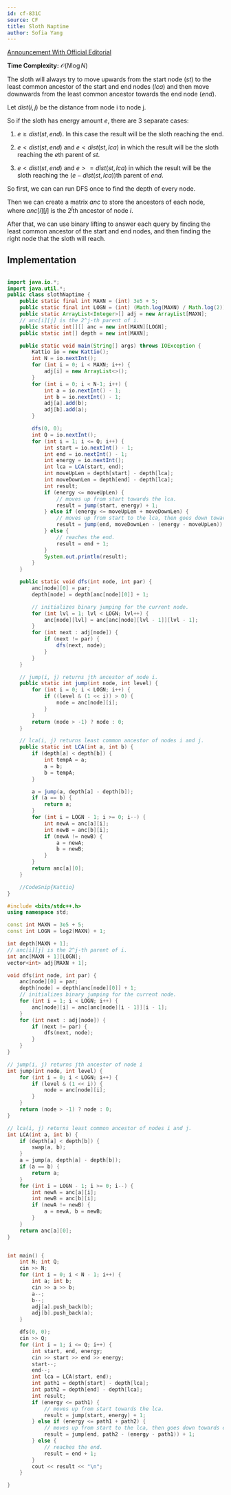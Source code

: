 ```yaml
---
id: cf-831C
source: CF
title: Sloth Naptime
author: Sofia Yang
---
```


[Announcement With Official Editorial](https://codeforces.com/blog/entry/81527)

**Time Complexity:** $\mathcal{O}(N \log N)$

The sloth will always try to move upwards from the start node $(st)$ to the
least common ancestor of the start and end nodes $(lca)$ and then move downwards
from the least common ancestor towards the end node $(end)$.

Let $dist(i, j)$ be the distance from node i to node j.

So if the sloth has energy amount $e$, there are 3 separate cases:

1. $e ≥ dist(st, end)$. In this case the result will be the sloth reaching the
   end.

2. $e < dist(st, end)$ and $e < dist(st, lca)$ in which the result will be the
   sloth reaching the $e$th parent of $st$.

3. $e < dist(st, end)$ and $e >= dist(st, lca)$ in which the result will be the
   sloth reaching the $(e - dist(st, lca))$th parent of $end$.

So first, we can can run DFS once to find the depth of every node.

Then we can create a matrix $anc$ to store the ancestors of each node, where
$anc[i][j]$ is the $2^j$th ancestor of node $i$.

After that, we can use binary lifting to answer each query by finding the least
common ancestor of the start and end nodes, and then finding the right node that
the sloth will reach.

## Implementation

<LanguageSection>

<JavaSection>

```java

import java.io.*;
import java.util.*;
public class slothNaptime {
	public static final int MAXN = (int) 3e5 + 5;
	public static final int LOGN = (int) (Math.log(MAXN) / Math.log(2)) + 1;
	public static ArrayList<Integer>[] adj = new ArrayList[MAXN];
	// anc[i][j] is the 2^j-th parent of i.
	public static int[][] anc = new int[MAXN][LOGN];
	public static int[] depth = new int[MAXN];

	public static void main(String[] args) throws IOException {
		Kattio io = new Kattio();
		int N = io.nextInt();
		for (int i = 0; i < MAXN; i++) {
			adj[i] = new ArrayList<>();
		}
		for (int i = 0; i < N-1; i++) {
			int a = io.nextInt() - 1;
			int b = io.nextInt() - 1;
			adj[a].add(b);
			adj[b].add(a);
		}

		dfs(0, 0);
		int Q = io.nextInt();
		for (int i = 1; i <= Q; i++) {
			int start = io.nextInt() - 1;
			int end = io.nextInt() - 1;
			int energy = io.nextInt();
			int lca = LCA(start, end);
			int moveUpLen = depth[start] - depth[lca];
			int moveDownLen = depth[end] - depth[lca];
			int result;
			if (energy <= moveUpLen) {
				// moves up from start towards the lca.
				result = jump(start, energy) + 1;
			} else if (energy <= moveUpLen + moveDownLen) {
				// moves up from start to the lca, then goes down towards end.
				result = jump(end, moveDownLen - (energy - moveUpLen)) + 1;
			} else {
				// reaches the end.
				result = end + 1;
			}
			System.out.println(result);
		}
	}

	public static void dfs(int node, int par) {
		anc[node][0] = par;
		depth[node] = depth[anc[node][0]] + 1;

		// initializes binary jumping for the current node.
		for (int lvl = 1; lvl < LOGN; lvl++) {
			anc[node][lvl] = anc[anc[node][lvl - 1]][lvl - 1];
		}
		for (int next : adj[node]) {
			if (next != par) {
				dfs(next, node);
			}
		}
	}

	// jump(i, j) returns jth ancestor of node i.
	public static int jump(int node, int level) {
		for (int i = 0; i < LOGN; i++) {
			if ((level & (1 << i)) > 0) {
				node = anc[node][i];
			}
		}
		return (node > -1) ? node : 0;
	}

	// lca(i, j) returns least common ancestor of nodes i and j.
	public static int LCA(int a, int b) {
		if (depth[a] < depth[b]) {
			int tempA = a;
			a = b;
			b = tempA;
		}

		a = jump(a, depth[a] - depth[b]);
		if (a == b) {
			return a;
		}
		for (int i = LOGN - 1; i >= 0; i--) {
			int newA = anc[a][i];
			int newB = anc[b][i];
			if (newA != newB) {
				a = newA;
				b = newB;
			}
		}
		return anc[a][0];
	}

	//CodeSnip{Kattio}
}

````

</JavaSection>

<CPPSection>

```cpp
#include <bits/stdc++.h>
using namespace std;

const int MAXN = 3e5 + 5;
const int LOGN = log2(MAXN) + 1;

int depth[MAXN + 1];
// anc[i][j] is the 2^j-th parent of i.
int anc[MAXN + 1][LOGN];
vector<int> adj[MAXN + 1];

void dfs(int node, int par) {
	anc[node][0] = par;
	depth[node] = depth[anc[node][0]] + 1;
	// initializes binary jumping for the current node.
	for (int i = 1; i < LOGN; i++) {
		anc[node][i] = anc[anc[node][i - 1]][i - 1];
	}
	for (int next : adj[node]) {
		if (next != par) {
			dfs(next, node);
		}
	}
}

// jump(i, j) returns jth ancestor of node i
int jump(int node, int level) {
	for (int i = 0; i < LOGN; i++) {
		if (level & (1 << i)) {
			node = anc[node][i];
		}
	}
	return (node > -1) ? node : 0;
}

// lca(i, j) returns least common ancestor of nodes i and j.
int LCA(int a, int b) {
	if (depth[a] < depth[b]) {
		swap(a, b);
	}
	a = jump(a, depth[a] - depth[b]);
	if (a == b) {
		return a;
	}
	for (int i = LOGN - 1; i >= 0; i--) {
		int newA = anc[a][i];
		int newB = anc[b][i];
		if (newA != newB) {
			a = newA, b = newB;
		}
	}
	return anc[a][0];
}


int main() {
	int N; int Q;
	cin >> N;
	for (int i = 0; i < N - 1; i++) {
		int a; int b;
		cin >> a >> b;
		a--;
		b--;
		adj[a].push_back(b);
		adj[b].push_back(a);
	}

	dfs(0, 0);
	cin >> Q;
	for (int i = 1; i <= Q; i++) {
		int start, end, energy;
		cin >> start >> end >> energy;
		start--;
		end--;
		int lca = LCA(start, end);
		int path1 = depth[start] - depth[lca];
		int path2 = depth[end] - depth[lca];
		int result;
		if (energy <= path1) {
			// moves up from start towards the lca.
			result = jump(start, energy) + 1;
		} else if (energy <= path1 + path2) {
			// moves up from start to the lca, then goes down towards end.
			result = jump(end, path2 - (energy - path1)) + 1;
		} else {
			// reaches the end.
			result = end + 1;
		}
		cout << result << "\n";
	}

}
````

</CPPSection>


</LanguageSection>
